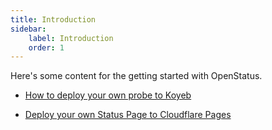 ```yaml
---
title: Introduction
sidebar:
    label: Introduction
    order: 1
---
```


Here's some content for the getting started with OpenStatus.

- [How to deploy your own probe to Koyeb](/guides/how-deploy-checker-koyeb/)

- [Deploy your own Status Page to Cloudflare Pages](/guides/how-deploy-status-page-cf-pages)